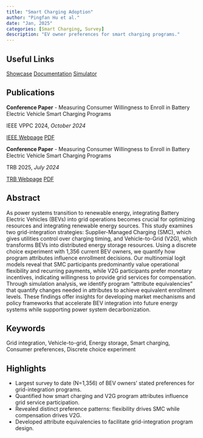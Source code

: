 ```yaml
---
title: "Smart Charging Adoption"
author: "Pingfan Hu et al."
date: "Jan, 2025"
categories: [Smart Charging, Survey]
description: "EV owner preferences for smart charging programs."
---
```


## Useful Links

::: {.d-flex .justify-content-center}
[<i class="bi bi-file-text"></i> Showcase](https://sc.pingfanhu.com){.btn .btn-primary .mx-1}
[<i class="bi bi-file-richtext"></i> Documentation](https://bev.pingfanhu.com){.btn .btn-primary .mx-1}
[<i class="bi bi-calculator"></i> Simulator](https://gwuvehicle.shinyapps.io/enrollment_simulator/){.btn .btn-primary .mx-1}
:::

## Publications

:::: {.card .mb-4 .custom-card}
::: {.card-body}
**Conference Paper** - Measuring Consumer Willingness to Enroll in Battery Electric Vehicle Smart Charging Programs

IEEE VPPC 2024, *October 2024*

::: {.d-flex .justify-content-end}
[<i class="bi bi-journal-bookmark-fill"></i> IEEE Webpage](https://ieeexplore.ieee.org/document/10755299){.btn .btn-outline-primary .mx-1}
[<i class="bi bi-file-earmark-pdf"></i> PDF](/pdf/smart_charging_ieee_2024.pdf){.btn .btn-outline-primary .mx-1}
:::
:::
::::

:::: {.card .mb-4 .custom-card}
::: {.card-body}
**Conference Paper** - Measuring Consumer Willingness to Enroll in Battery Electric Vehicle Smart Charging Programs

TRB 2025, *July 2024*

::: {.d-flex .justify-content-end}
[<i class="bi bi-journal-bookmark-fill"></i> TRB Webpage](https://annualmeeting.mytrb.org/OnlineProgram/Details/23152){.btn .btn-outline-primary .mx-1}
[<i class="bi bi-file-earmark-pdf"></i> PDF](/pdf/smart_charging_trb_2025.pdf){.btn .btn-outline-primary .mx-1}
:::
:::
::::

## Abstract

As power systems transition to renewable energy, integrating Battery Electric Vehicles (BEVs) into grid operations becomes crucial for optimizing resources and integrating renewable energy sources. This study examines two grid-integration strategies: Supplier-Managed Charging (SMC), which gives utilities control over charging timing, and Vehicle-to-Grid (V2G), which transforms BEVs into distributed energy storage resources. Using a discrete choice experiment with 1,356 current BEV owners, we quantify how program attributes influence enrollment decisions. Our multinomial logit models reveal that SMC participants predominantly value operational flexibility and recurring payments, while V2G participants prefer monetary incentives, indicating willingness to provide grid services for compensation. Through simulation analysis, we identify program "attribute equivalencies" that quantify changes needed in attributes to achieve equivalent enrollment levels. These findings offer insights for developing market mechanisms and policy frameworks that accelerate BEV integration into future energy systems while supporting power system decarbonization.

## Keywords

Grid integration, Vehicle-to-grid, Energy storage, Smart charging, Consumer preferences, Discrete choice experiment

## Highlights

- Largest survey to date (N=1,356) of BEV owners’ stated preferences for grid-integration programs.
- Quantified how smart charging and V2G program attributes influence grid service participation.
- Revealed distinct preference patterns: flexibility drives SMC while compensation drives V2G.
- Developed attribute equivalencies to facilitate grid-integration program design.
